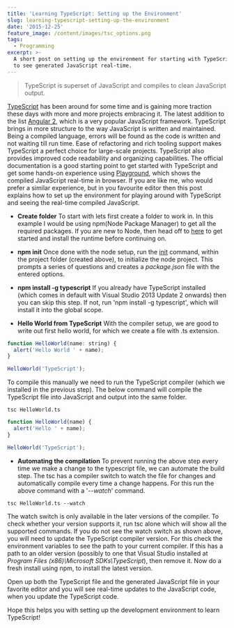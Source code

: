 ```yaml
---
title: 'Learning TypeScript: Setting up the Environment'
slug: learning-typescript-setting-up-the-environment
date: '2015-12-25'
feature_image: /content/images/tsc_options.png
tags:
  - Programming
excerpt: >-
  A short post on setting up the environment for starting with TypeScript, so as
  to see generated JavaScript real-time.
---
```

> TypeScript is superset of JavaScript and compiles to clean JavaScript output.

[TypeScript](http://www.typescriptlang.org/) has been around for some time and is gaining more traction these days with more and more projects embracing it. The latest addition to the list [Angular 2](https://angular.io/), which is a very popular JavaScript framework. TypeScript brings in more structure to the way JavaScript is written and maintained. Being a compiled language, errors will be found as the code is written and not waiting till run time. Ease of refactoring and rich tooling support makes TypeScript a perfect choice for large-scale projects. TypeScript also provides improved code readability and organizing capabilities. The official documentation is a good starting point to get started with TypeScript and get some hands-on experience using [Playground](http://www.typescriptlang.org/Playground), which shows the compiled JavaScript real-time in browser. If you are like me, who would prefer a similar experience, but in you favourite editor then this post explains how to set up the environment for playing around with TypeScript and seeing the real-time compiled JavaScript.

-   **Create folder** To start with lets first create a folder to work in. In this example I would be using npm(Node Package Manager) to get all the required packages. If you are new to Node, then head off to [here](https://nodejs.org/en/) to get started and install the runtime before continuing on.

-   **npm init** Once done with the node setup, run the [init](https://docs.npmjs.com/cli/init) command, within the project folder (created above), to initialize the node project. This prompts a series of questions and creates a _package.json_ file with the entered options.
-   **npm install -g typescript** If you already have TypeScript installed (which comes in default with Visual Studio 2013 Update 2 onwards) then you can skip this step. If not, run 'npm install -g typescript', which will install it into the global scope.
-   **Hello World from TypeScript** With the compiler setup, we are good to write out first hello world, for which we create a file with .ts extension.

```javascript
function HelloWorld(name: string) {
  alert('Hello World ' + name);
}

HelloWorld('TypeScript');

```

To compile this manually we need to run the TypeScript compiler (which we installed in the previous step). The below command will compile the TypeScript file into JavaScript and output into the same folder.

```text
tsc HelloWorld.ts

```
```javascript
function HelloWorld(name) {
  alert('Hello ' + name);
}

HelloWorld('TypeScript');

```

-   **Automating the compilation** To prevent running the above step every time we make a change to the typescript file, we can automate the build step. The tsc has a compiler switch to watch the file for changes and automatically compile every time a change happens. For this run the above command with a '_\--watch_' command.

```text
tsc HelloWorld.ts --watch

```
<ImageCard src="/content/images/tsc_options.png" alt="Visual Studio Code Coverage" />

The watch switch is only available in the later versions of the compiler. To check whether your version supports it, run tsc alone which will show all the supported commands. If you do not see the watch switch as shown above, you will need to update the TypeScript compiler version. For this check the environment variables to see the path to your current compiler. If this has a path to an older version (possibly to one that Visual Studio installed at _Program Files (x86)\\Microsoft SDKs\\TypeScript_), then remove it. Now do a fresh install using npm, to install the latest version.

Open up both the TypeScript file and the generated JavaScript file in your favorite editor and you will see real-time updates to the JavaScript code, when you update the TypeScript code.  

<ImageCard src="/content/images/TypeScript.gif" alt="Visual Studio Code Coverage" />

Hope this helps you with setting up the development environment to learn TypeScript!
